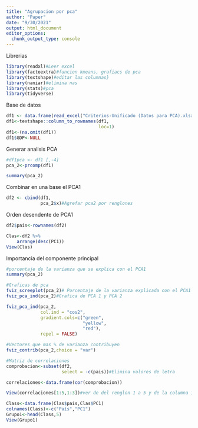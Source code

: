 ```yaml
---
title: "Agrupacion por pca"
author: "Paper"
date: "9/30/2021"
output: html_document
editor_options: 
  chunk_output_type: console
---
```

Librerias
```r
library(readxl)#Leer excel
library(factoextra)#funcion kmeans, grafiacs de pca
library(textshape)#editar las columnas}
library(naniar)#elimina nas
library(stats)#pca
library(tidyverse)
```
Base de datos
```r
df1 <- data.frame(read_excel("Criterios-Unificado (Datos para PCA).xlsx"))#Carga los datos
df1<-textshape::column_to_rownames(df1,
                                   loc=1)
df1<-(na.omit(df1))
df1$GDP<-NULL
```
Generar analisis PCA
```r
#df1pca <- df1 [,-4]
pca_2<-prcomp(df1)

summary(pca_2)
```
Combinar en una base el PCA1
```r
df2 <- cbind(df1, 
             pca_2$x)#Agrefar pca2 por renglones
```
Orden desendente de PCA1
```r
df2$pais<-rownames(df2)

Clas<-df2 %>%
    arrange(desc(PC1))
View(Clas)
```
Importancia del componente principal
```r
#porcentaje de la varianza que se explica con el PCA1
summary(pca_2)

#Graficas de pca
fviz_screeplot(pca_2)# Porcentaje de la varianza explicada con el PCA1
fviz_pca_ind(pca_2)#Grafica de PCA 1 y PCA 2

fviz_pca_ind(pca_2,
             col.ind = "cos2",
             gradient.cols=c("green",
                             "yellow",
                             "red"),
             repel = FALSE)

#Vectores que mas % de varianza contribuyen
fviz_contrib(pca_2,choice = "var")

#Matriz de correlaciones
comprobacion<-subset(df2,
                     select = -c(pais))#Elimina valores de letra

correlaciones<-data.frame(cor(comprobacion))

View(correlaciones[1:5,1:3])#ver de del renglon 1 a 5 y de la columna 1 a 3


```

```r
Class<-data.frame(Clas$pais,Clas$PC1)
colnames(Class)<-c("País","PC1")
Grupo1<-head(Class,5)
View(Grupo1)
```


